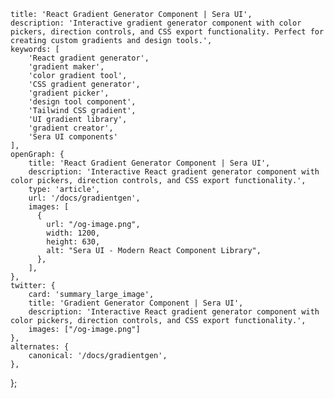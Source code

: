     title: 'React Gradient Generator Component | Sera UI',
    description: 'Interactive gradient generator component with color pickers, direction controls, and CSS export functionality. Perfect for creating custom gradients and design tools.',
    keywords: [
        'React gradient generator',
        'gradient maker',
        'color gradient tool',
        'CSS gradient generator',
        'gradient picker',
        'design tool component',
        'Tailwind CSS gradient',
        'UI gradient library',
        'gradient creator',
        'Sera UI components'
    ],
    openGraph: {
        title: 'React Gradient Generator Component | Sera UI',
        description: 'Interactive React gradient generator component with color pickers, direction controls, and CSS export functionality.',
        type: 'article',
        url: '/docs/gradientgen',
        images: [
          {
            url: "/og-image.png",
            width: 1200,
            height: 630,
            alt: "Sera UI - Modern React Component Library",
          },
        ],
    },
    twitter: {
        card: 'summary_large_image',
        title: 'Gradient Generator Component | Sera UI',
        description: 'Interactive React gradient generator component with color pickers, direction controls, and CSS export functionality.',
        images: ["/og-image.png"]
    },
    alternates: {
        canonical: '/docs/gradientgen',
    },
};



<HideTOC />
<Gradientgen />
